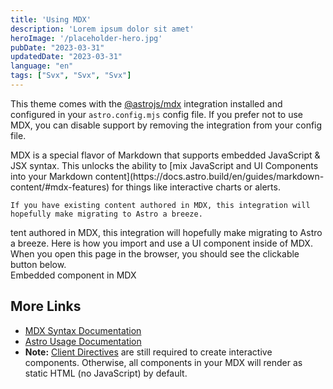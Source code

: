 ```yaml
---
title: 'Using MDX'
description: 'Lorem ipsum dolor sit amet'
heroImage: '/placeholder-hero.jpg'
pubDate: "2023-03-31"
updatedDate: "2023-03-31"
language: "en"
tags: ["Svx", "Svx", "Svx"]
---
```



This theme comes with the [@astrojs/mdx](https://docs.astro.build/en/guides/integrations-guide/mdx/) integration installed and configured in your `astro.config.mjs` config file. If you prefer not to use MDX, you can disable support by removing the integration from your config file.

<Section title="Why MDX?" client:load>
	MDX is a special flavor of Markdown that supports embedded JavaScript & JSX syntax. This unlocks the ability to [mix JavaScript and UI Components into your Markdown content](https://docs.astro.build/en/guides/markdown-content/#mdx-features) for things like interactive charts or alerts.

	If you have existing content authored in MDX, this integration will hopefully make migrating to Astro a breeze.
</Section>

<Section title="Example" client:load>
	tent authored in MDX, this integration will hopefully make migrating to Astro a breeze.
	Here is how you import and use a UI component inside of MDX.  
	When you open this page in the browser, you should see the clickable button below.
</Section>


<HeaderLink href="#" onclick="alert('clicked!')">
	Embedded component in MDX
</HeaderLink>

## More Links

- [MDX Syntax Documentation](https://mdxjs.com/docs/what-is-mdx)
- [Astro Usage Documentation](https://docs.astro.build/en/guides/markdown-content/#markdown-and-mdx-pages)
- **Note:** [Client Directives](https://docs.astro.build/en/reference/directives-reference/#client-directives) are still required to create interactive components. Otherwise, all components in your MDX will render as static HTML (no JavaScript) by default.
